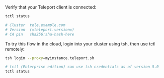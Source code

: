 Verify that your Teleport client is connected:

```bash
tctl status

# Cluster  tele.example.com
# Version  (=teleport.version=)
# CA pin   sha256:sha-hash-here
```

<Admonition type="note" title="Connecting to the cloud">
To try this flow in the cloud, login into your cluster using tsh, then use tctl remotely:

```bash
tsh login --proxy=myinstance.teleport.sh

# tctl (Enterprise edition) can use tsh credentials as of version 5.0
tctl status
```

</Admonition>
